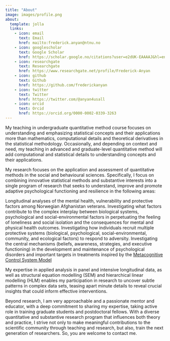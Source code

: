 ```yaml
---
title: "About"
image: images/profile.png
about: 
  template: jolla
  links: 
    - icon: email
      text: Email
      href: mailto:frederick.anyan@ntnu.no
    - icon: googlescholar
      text: Google Scholar
      href: https://scholar.google.no/citations?user=e2dUK-EAAAAJ&hl=en
    - icon: researchgate
      text: Researchgate
      href: https://www.researchgate.net/profile/Frederick-Anyan
    - icon: github
      text: Github
      href: https://github.com/frederickanyan
    - icon: twitter
      text: Twitter
      href: https://twitter.com/@anyan4usall
    - icon: orcid
      text: Orcid
      href: https://orcid.org/0000-0002-0339-3263
---
```

My teaching in undergraduate quantitative method course focuses on understanding and emphasizing statistical concepts and their applications more than mathematics, computational details and theoretical derivatives in the statistical methodology. Occasionally, and depending on context and need, my teaching in advanced and graduate-level quantitative method will add computational and statistical details to understanding concepts and their applications.

My research focuses on the application and assessment of quantitative methods in the social and behavioural sciences. Specifically, I focus on combining innovative statistical methods and substantive interests into a single program of research that seeks to understand, improve and promote adaptive psychological functioning and resilience in the following areas:

Longitudinal analyses of the mental health, vulnerability and protective factors among Norwegian Afghanistan veterans.
Investigating what factors contribute to the complex interplay between biological systems, psychological and social-environmental factors in perpetuating the feeling of loneliness and social isolation and the consequences for mental and physical health outcomes.
Investigating how individuals recruit multiple protective systems (biological, psychological, social-environmental, community, and ecological factors) to respond to adversity.
Investigating the central mechanisms (beliefs, awareness, strategies, and executive functioning) in the development and maintenance of psychological disorders and important targets in treatments inspired by the [Metacognitive Control System Model](https://www.frontiersin.org/articles/10.3389/fpsyg.2019.02621/full)

My expertise in applied analysis in panel and intensive longitudinal data, as well as structural equation modelling (SEM) and hierarchical linear modelling (HLM) enables my participation in research to uncover subtle patterns in complex data sets, teasing apart minute details to reveal crucial insights that could inform effective interventions.

Beyond research, I am very approachable and a passionate mentor and educator, with a deep commitment to sharing my expertise, taking active role in training graduate students and postdoctoral fellows. With a diverse quantitative and substantive research program that influences both theory and practice, I strive not only to make meaningful contributions to the scientific community through teaching and research, but also, train the next generation of researchers. So, you are welcome to contact me.